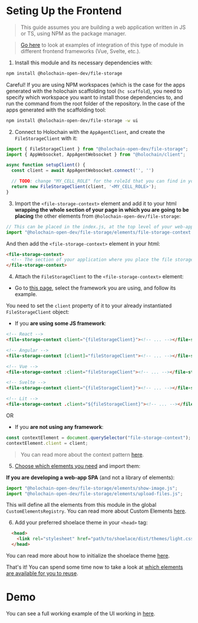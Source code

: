 
<Meta title="Frontend/Setting up the frontend" />

# Seting Up the Frontend

> This guide assumes you are building a web application written in JS or TS, using NPM as the package manager.

> [Go here](https://holochain-open-dev.github.io/reusable-modules/frontend/frameworks/) to look at examples of integration of this type of module in different frontend frameworks (Vue, Svelte, etc.).

1. Install this module and its necessary dependencies with:

```bash
npm install @holochain-open-dev/file-storage
```

Careful! If you are using NPM workspaces (which is the case for the apps generated with the holochain scaffolding tool (`hc scaffold`), you need to specify which workspace you want to install those dependencies to, and run the command from the root folder of the repository. In the case of the apps generated with the scaffolding tool:

```bash
npm install @holochain-open-dev/file-storage -w ui
```

2. Connect to Holochain with the `AppAgentClient`, and create the `FileStorageClient` with it:

```js
import { FileStorageClient } from "@holochain-open-dev/file-storage";
import { AppWebsocket, AppAgentWebsocket } from "@holochain/client";

async function setupClient() {
  const client = await AppAgentWebsocket.connect('', '')

  // TODO: change "MY_CELL_ROLE" for the roleId that you can find in your "happ.yaml"
  return new FileStorageClient(client, '<MY_CELL_ROLE>');
}
```

3. Import the `<file-storage-context>` element and add it to your html **wrapping the whole section of your page in which you are going to be placing** the other elements from `@holochain-open-dev/file-storage`:

```js
// This can be placed in the index.js, at the top level of your web-app.
import "@holochain-open-dev/file-storage/elements/file-storage-context.js";
```

And then add the `<file-storage-context>` element in your html:

```html
<file-storage-context>
  <!-- The section of your application where you place the file storage elements-->
</file-storage-context>
```

4. Attach the `FileStorageClient` to the `<file-storage-context>` element:

- Go to [this page](https://holochain-open-dev.github.io/reusable-modules/frontend/frameworks/), select the framework you are using, and follow its example.

You need to set the `client` property of it to your already instantiated `FileStorageClient` object:

- If you **are using some JS framework**:

```html
<!-- React -->
<file-storage-context client="{fileStorageClient}"><!-- ... --></file-storage-context>

<!-- Angular -->
<file-storage-context [client]="fileStorageClient"><!-- ... --></file-storage-context>

<!-- Vue -->
<file-storage-context :client="fileStorageClient"><!-- ... --></file-storage-context>

<!-- Svelte -->
<file-storage-context client="{fileStorageClient}"><!-- ... --></file-storage-context>

<!-- Lit -->
<file-storage-context .client="${fileStorageClient}"><!-- ... --></file-storage-context>
```

OR

- If you **are not using any framework**:

```js
const contextElement = document.querySelector("file-storage-context");
contextElement.client = client;
```

> You can read more about the context pattern [here](https://holochain-open-dev.github.io/reusable-modules/frontend/using/#context).

5. [Choose which elements you need](?path=/docs/frontend-elements-show-image--docs) and import them:

**If you are developing a web-app SPA** (and not a library of elements):

```js
import "@holochain-open-dev/file-storage/elements/show-image.js";
import "@holochain-open-dev/file-storage/elements/upload-files.js";
```

This will define all the elements from this module in the global `CustomElementsRegistry`. You can read more about Custom Elements [here](https://developers.google.com/web/fundamentals/web-components/customelements).

6. Add your preferred shoelace theme in your `<head>` tag:

```html
  <head>
    <link rel="stylesheet" href="path/to/shoelace/dist/themes/light.css" />
  </head>
```

You can read more about how to initialize the shoelace theme [here](https://shoelace.style/getting-started/themes?id=activating-themes).

That's it! You can spend some time now to take a look at [which elements are available for you to reuse](?path=/docs/frontend-elements).

# Demo

You can see a full working example of the UI working in [here](https://github.com/holochain-open-dev/file-storage/blob/main/ui/demo/index.html).
